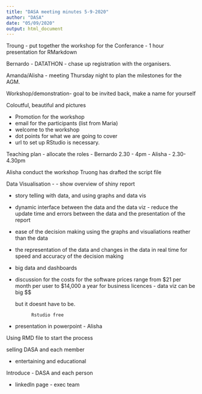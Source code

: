 ```yaml
---
title: "DASA meeting minutes 5-9-2020"
author: "DASA"
date: "05/09/2020"
output: html_document
---
```




Troung - put together the workshop for the Conferance - 1 hour presentation for RMarkdown

Bernardo - DATATHON - chase up registration with the organisers.

Amanda/Alisha - meeting Thursday night to plan the milestones for the AGM.




Workshop/demonstration- goal to be invited back, make a name for yourself

Coloutful, beautiful and pictures


 - Promotion for the workshop
  - email for the participants (list from Maria) 
  - welcome to the workshop
   - dot points for what we are going to cover
  - url to set up RStudio is necessary. 
  
 
  
Teaching plan - allocate the roles
 - Bernardo 2.30 - 4pm
 - Alisha - 2.30-4.30pm
 
 
 Alisha conduct the workshop 
 Truong has drafted the script file



Data Visualisation - 
- show overview of shiny report

- story telling with data, and using graphs and data vis

- dynamic interface between the data and the data viz - reduce the update time and errors between the data and the presentation of the report
- ease of the decision making using the graphs and visualiations reather than the data 
- the representation of the data and changes in the data in real time for speed and accuracy of the decision making
- big data and dashboards




- discussion for the costs for the software
    prices range from    $21 per month per user to $14,000 a year for business licences - data viz can be big $$
    
    but it doesnt have to be.
    
    
            Rstudio free 
    
    
- presentation in powerpoint  - Alisha

    

Using RMD file to start the process 
 


selling DASA and each member

- entertaining and educational



Introduce - DASA and each person



 
 
 - linkedIn page - exec team
